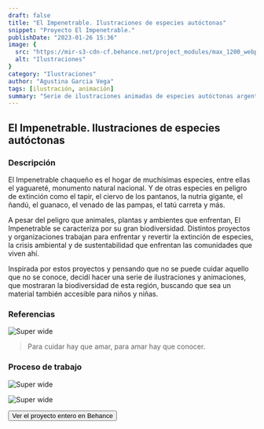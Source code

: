 ```yaml
---
draft: false
title: "El Impenetrable. Ilustraciones de especies autóctonas"
snippet: "Proyecto El Impenetrable."
publishDate: "2023-01-26 15:36"
image: {
  src: "https://mir-s3-cdn-cf.behance.net/project_modules/max_1200_webp/54c44c160069581.63cffa6383626.gif",
  alt: "Ilustraciones"
}
category: "Ilustraciones"
author: "Agustina Garcia Vega"
tags: [ilustración, animación]
summary: "Serie de ilustraciones animadas de especies autóctonas argentinas, que habitan El Impenetrable chaqueño."
---
```



## El Impenetrable. Ilustraciones de especies autóctonas

### <a name="Descripción"></a>Descripción

El Impenetrable chaqueño es el hogar de muchísimas especies, entre ellas el yaguareté, monumento natural nacional. Y de otras especies en peligro de extinción como el tapir, el ciervo de los pantanos, la nutria gigante, el ñandú, el guanaco, el venado de las pampas, el tatú carreta y más.

A pesar del peligro que animales, plantas y ambientes que enfrentan, El Impenetrable se caracteriza por su gran biodiversidad. Distintos proyectos y organizaciones trabajan para enfrentar y revertir la extinción de especies, la crisis ambiental y de sustentabilidad que enfrentan las comunidades que viven ahí.


Inspirada por estos proyectos y pensando que no se puede cuidar aquello que no se conoce, decidí hacer una serie de ilustraciones y animaciones, que mostraran la biodiversidad de esta región, buscando que sea un material también accesible para niños y niñas.

### Referencias 

![Super wide](https://mir-s3-cdn-cf.behance.net/project_modules/1400/d85577160069581.63d2a162a4d98.jpg)


> Para cuidar hay que amar, para amar hay que conocer.

### Proceso de trabajo

![Super wide](https://mir-s3-cdn-cf.behance.net/project_modules/max_1200/6b5777160069581.63d2a708ca6ca.jpg)


![Super wide](https://mir-s3-cdn-cf.behance.net/project_modules/disp/b0e925160069581.63d2a3100b866.gif)


<a href="https://www.behance.net/gallery/160069581/El-Impenetrable-y-su-fauna-autoctona">
  <Button>Ver el proyecto entero en Behance</Button>
</a>